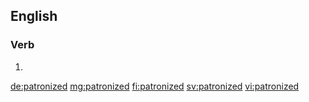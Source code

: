 ==English==

===Verb===
{{head|en|verb form}}

# {{en-past of|patronize}}

[[de:patronized]]
[[mg:patronized]]
[[fi:patronized]]
[[sv:patronized]]
[[vi:patronized]]